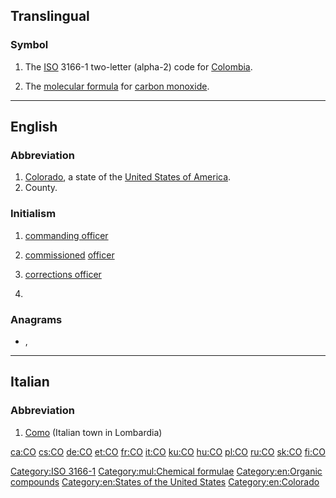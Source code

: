 {{also|Appendix:Variations of "co"}}
==Translingual==

===Symbol===
{{head|mul|symbol}}

# The [[ISO]] 3166-1 two-letter (alpha-2) code for [[Colombia]].
# {{lb|mul|chemistry}} The [[molecular formula]] for [[carbon monoxide]].

[[Category:ISO 3166-1]]
[[Category:mul:Chemical formulae]]

----

==English==

===Abbreviation===
{{rfc-header|Abbreviation}}
{{head|en|abbreviation}}

# [[Colorado]], a state of the [[United States of America]].
# County.

===Initialism===
{{rfc-header|Initialism}}
{{head|en|initialism}}

# {{lb|en|military}} [[commanding officer]]
# {{lb|en|military}} [[commission]]ed [[officer]]
# {{lb|en|US|law enforcement}} [[corrections officer]]
# {{lb|en|geology}} {{initialism of|[[Common-Offset method]]|lang=en}}

===Anagrams===
* {{l|en|Oc}}, {{l|en|OC}}

[[Category:en:Organic compounds]]
[[Category:en:States of the United States]]
[[Category:en:Colorado]]

----

==Italian==

===Abbreviation===
{{rfc-header|Abbreviation}}
{{head|it|abbreviation}}

# [[Como]] (Italian town in Lombardia)

[[ca:CO]]
[[cs:CO]]
[[de:CO]]
[[et:CO]]
[[fr:CO]]
[[it:CO]]
[[ku:CO]]
[[hu:CO]]
[[pl:CO]]
[[ru:CO]]
[[sk:CO]]
[[fi:CO]]